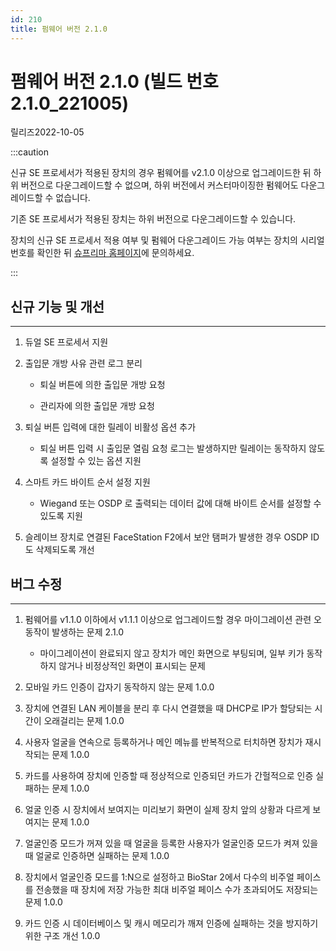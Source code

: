 ```yaml
---
id: 210
title: 펌웨어 버전 2.1.0
---
```


# 펌웨어 버전 2.1.0 (빌드 번호 2.1.0_221005)

릴리즈<Separator/>2022-10-05

:::caution

신규 SE 프로세서가 적용된 장치의 경우 펌웨어를 v2.1.0 이상으로 업그레이드한 뒤 하위 버전으로 다운그레이드할 수 없으며, 하위 버전에서 커스터마이징한 펌웨어도 다운그레이드할 수 없습니다.

기존 SE 프로세서가 적용된 장치는 하위 버전으로 다운그레이드할 수 있습니다.

장치의 신규 SE 프로세서 적용 여부 및 펌웨어 다운그레이드 가능 여부는 장치의 시리얼 번호를 확인한 뒤 [슈프리마 홈페이지](https://supremainc.com)에 문의하세요.

:::

## 신규 기능 및 개선

---

1. 듀얼 SE 프로세서 지원

1. 출입문 개방 사유 관련 로그 분리

    - 퇴실 버튼에 의한 출입문 개방 요청

    - 관리자에 의한 출입문 개방 요청

1. 퇴실 버튼 입력에 대한 릴레이 비활성 옵션 추가

    - 퇴실 버튼 입력 시 출입문 열림 요청 로그는 발생하지만 릴레이는 동작하지 않도록 설정할 수 있는 옵션 지원

1. 스마트 카드 바이트 순서 설정 지원

    - Wiegand 또는 OSDP 로 출력되는 데이터 값에 대해 바이트 순서를 설정할 수 있도록 지원

1. 슬레이브 장치로 연결된 FaceStation F2에서 보안 탬퍼가 발생한 경우 OSDP ID도 삭제되도록 개선

## 버그 수정

---

<BugLists>

1. 펌웨어를 v1.1.0 이하에서 v1.1.1 이상으로 업그레이드할 경우 마이그레이션 관련 오동작이 발생하는 문제 <Badge>2.1.0</Badge>

    - 마이그레이션이 완료되지 않고 장치가 메인 화면으로 부팅되며, 일부 키가 동작하지 않거나 비정상적인 화면이 표시되는 문제

1. 모바일 카드 인증이 갑자기 동작하지 않는 문제 <Badge>1.0.0</Badge>

1. 장치에 연결된 LAN 케이블을 분리 후 다시 연결했을 때 DHCP로 IP가 할당되는 시간이 오래걸리는 문제 <Badge>1.0.0</Badge>

1. 사용자 얼굴을 연속으로 등록하거나 메인 메뉴를 반복적으로 터치하면 장치가 재시작되는 문제 <Badge>1.0.0</Badge>

1. 카드를 사용하여 장치에 인증할 때 정상적으로 인증되던 카드가 간헐적으로 인증 실패하는 문제 <Badge>1.0.0</Badge>

1. 얼굴 인증 시 장치에서 보여지는 미리보기 화면이 실제 장치 앞의 상황과 다르게 보여지는 문제 <Badge>1.0.0</Badge>

1. 얼굴인증 모드가 꺼져 있을 때 얼굴을 등록한 사용자가 얼굴인증 모드가 켜져 있을 때 얼굴로 인증하면 실패하는 문제 <Badge>1.0.0</Badge>

1. 장치에서 얼굴인증 모드를 1:N으로 설정하고 BioStar 2에서 다수의 비주얼 페이스를 전송했을 때 장치에 저장 가능한 최대 비주얼 페이스 수가 초과되어도 저장되는 문제 <Badge>1.0.0</Badge>

1. 카드 인증 시 데이터베이스 및 캐시 메모리가 깨져 인증에 실패하는 것을 방지하기 위한 구조 개선 <Badge>1.0.0</Badge>

</BugLists>